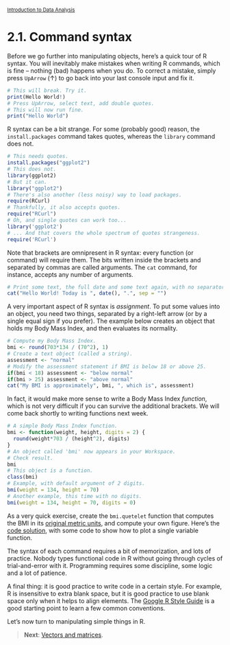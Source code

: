 <style>@import url(style.css);</style>
<small>[Introduction to Data Analysis](index.html)</small>

# 2.1. Command syntax

Before we go further into manipulating objects, here's a quick tour of R syntax. You will inevitably make mistakes when writing R commands, which is fine -- nothing (bad) happens when you do. To correct a mistake, simply press `UpArrow` (&uarr;) to go back into your last console input and fix it.

```r
# This will break. Try it.
print(Hello World!)
# Press UpArrow, select text, add double quotes.
# This will now run fine.
print("Hello World")
```

R syntax can be a bit strange. For some (probably good) reason, the `install.packages` command takes quotes, whereas the `library` command does not.

```r
# This needs quotes.
install.packages("ggplot2")
# This does not.
library(ggplot2)
# But it can.
library("ggplot2")
# There's also another (less noisy) way to load packages.
require(RCurl)
# Thankfully, it also accepts quotes.
require("RCurl")
# Oh, and single quotes can work too...
library('ggplot2')
# ... And that covers the whole spectrum of quotes strangeness.
require('RCurl')
```

Note that brackets are omnipresent in R syntax: every function (or command) will require them. The bits written inside the brackets and separated by commas are called arguments. The `cat` command, for instance, accepts any number of arguments.

```r
# Print some text, the full date and some text again, with no separators.
cat("Hello World! Today is ", date(), ".", sep = "")
```

A very important aspect of R syntax is *assignment*. To put some values into an object, you need two things, separated by a right-left arrow (or by a single equal sign if you prefer). The example below creates an object that holds my Body Mass Index, and then evaluates its normality.

```r
# Compute my Body Mass Index.
bmi <- round(703*134 / (70^2), 1)
# Create a text object (called a string).
assessment <- "normal"
# Modify the assessment statement if BMI is below 18 or above 25.
if(bmi < 18) assessment <- "below normal"
if(bmi > 25) assessment <- "above normal"
cat("My BMI is approximately", bmi, ", which is", assessment)
```

In fact, it would make more sense to write a Body Mass Index *function*, which is not very difficult if you can survive the additional brackets. We will come back shortly to writing functions next week.

```r
# A simple Body Mass Index function.
bmi <- function(weight, height, digits = 2) {
  round(weight*703 / (height^2), digits)
}
# An object called 'bmi' now appears in your Workspace.
# Check result.
bmi
# This object is a function.
class(bmi)
# Example, with default argument of 2 digits.
bmi(weight = 134, height = 70)
# Another example, this time with no digits.
bmi(weight = 134, height = 70, digits = 0)
```

As a very quick exercise, create the `bmi.quetelet` function that computes the BMI in its [original metric units](https://en.wikipedia.org/wiki/Body_mass_index), and compute your own figure. Here's the [code solution](https://raw.github.com/briatte/ida/master/code/21_bmi_quetelet.R), with some code to show how to plot a single variable function.

The syntax of each command requires a bit of memorization, and lots of practice. Nobody types functional code in R without going through cycles of trial-and-error with it. Programming requires some discipline, some logic and a lot of patience.

A final thing: it is good practice to write code in a certain style. For example, R is insensitive to extra blank space, but it is good practice to use blank space only when it helps to align elements. The [Google R Style Guide](https://google-styleguide.googlecode.com/svn/trunk/google-r-style.html) is a good starting point to learn a few common conventions.

Let's now turn to manipulating simple things in R.

> __Next__: [Vectors and matrices](22_vectors.html).
